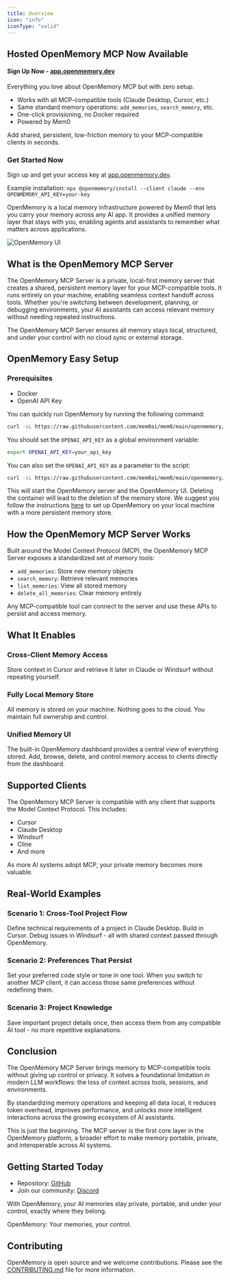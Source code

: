 ```yaml
---
title: Overview
icon: "info"
iconType: "solid"
---
```


## Hosted OpenMemory MCP Now Available

#### Sign Up Now - [app.openmemory.dev](https://app.openmemory.dev)

Everything you love about OpenMemory MCP but with zero setup.

- Works with all MCP-compatible tools (Claude Desktop, Cursor, etc.)
- Same standard memory operations: `add_memories`, `search_memory`, etc.
- One-click provisioning, no Docker required
- Powered by Mem0

Add shared, persistent, low-friction memory to your MCP-compatible clients in seconds.

### Get Started Now
Sign up and get your access key at [app.openmemory.dev](https://app.openmemory.dev).

Example installation: `npx @openmemory/install --client claude --env OPENMEMORY_API_KEY=your-key`

OpenMemory is a local memory infrastructure powered by Mem0 that lets you carry your memory across any AI app. It provides a unified memory layer that stays with you, enabling agents and assistants to remember what matters across applications.

<img src="https://github.com/user-attachments/assets/3c701757-ad82-4afa-bfbe-e049c2b4320b" alt="OpenMemory UI" />

## What is the OpenMemory MCP Server

The OpenMemory MCP Server is a private, local-first memory server that creates a shared, persistent memory layer for your MCP-compatible tools. It runs entirely on your machine, enabling seamless context handoff across tools. Whether you're switching between development, planning, or debugging environments, your AI assistants can access relevant memory without needing repeated instructions.

The OpenMemory MCP Server ensures all memory stays local, structured, and under your control with no cloud sync or external storage.

## OpenMemory Easy Setup

### Prerequisites
- Docker
- OpenAI API Key

You can quickly run OpenMemory by running the following command:

```bash
curl -sL https://raw.githubusercontent.com/mem0ai/mem0/main/openmemory/run.sh | bash
```

You should set the `OPENAI_API_KEY` as a global environment variable:

```bash
export OPENAI_API_KEY=your_api_key
```

You can also set the `OPENAI_API_KEY` as a parameter to the script:

```bash
curl -sL https://raw.githubusercontent.com/mem0ai/mem0/main/openmemory/run.sh | OPENAI_API_KEY=your_api_key bash
```

This will start the OpenMemory server and the OpenMemory UI. Deleting the container will lead to the deletion of the memory store. We suggest you follow the instructions [here](/openmemory/quickstart#setting-up-openmemory) to set up OpenMemory on your local machine with a more persistent memory store.

## How the OpenMemory MCP Server Works

Built around the Model Context Protocol (MCP), the OpenMemory MCP Server exposes a standardized set of memory tools:
- `add_memories`: Store new memory objects
- `search_memory`: Retrieve relevant memories
- `list_memories`: View all stored memory
- `delete_all_memories`: Clear memory entirely

Any MCP-compatible tool can connect to the server and use these APIs to persist and access memory.

## What It Enables

### Cross-Client Memory Access
Store context in Cursor and retrieve it later in Claude or Windsurf without repeating yourself.

### Fully Local Memory Store
All memory is stored on your machine. Nothing goes to the cloud. You maintain full ownership and control.

### Unified Memory UI
The built-in OpenMemory dashboard provides a central view of everything stored. Add, browse, delete, and control memory access to clients directly from the dashboard.

## Supported Clients

The OpenMemory MCP Server is compatible with any client that supports the Model Context Protocol. This includes:
- Cursor
- Claude Desktop
- Windsurf
- Cline
- And more

As more AI systems adopt MCP, your private memory becomes more valuable.

## Real-World Examples

### Scenario 1: Cross-Tool Project Flow
Define technical requirements of a project in Claude Desktop. Build in Cursor. Debug issues in Windsurf - all with shared context passed through OpenMemory.

### Scenario 2: Preferences That Persist
Set your preferred code style or tone in one tool. When you switch to another MCP client, it can access those same preferences without redefining them.

### Scenario 3: Project Knowledge
Save important project details once, then access them from any compatible AI tool - no more repetitive explanations.

## Conclusion

The OpenMemory MCP Server brings memory to MCP-compatible tools without giving up control or privacy. It solves a foundational limitation in modern LLM workflows: the loss of context across tools, sessions, and environments.

By standardizing memory operations and keeping all data local, it reduces token overhead, improves performance, and unlocks more intelligent interactions across the growing ecosystem of AI assistants.

This is just the beginning. The MCP server is the first core layer in the OpenMemory platform, a broader effort to make memory portable, private, and interoperable across AI systems.

## Getting Started Today

- Repository: [GitHub](https://github.com/mem0ai/mem0/tree/main/openmemory)
- Join our community: [Discord](https://discord.gg/6PzXDgEjG5)

With OpenMemory, your AI memories stay private, portable, and under your control, exactly where they belong.

OpenMemory: Your memories, your control.

## Contributing

OpenMemory is open source and we welcome contributions. Please see the [CONTRIBUTING.md](https://github.com/mem0ai/mem0/blob/main/openmemory/CONTRIBUTING.md) file for more information.